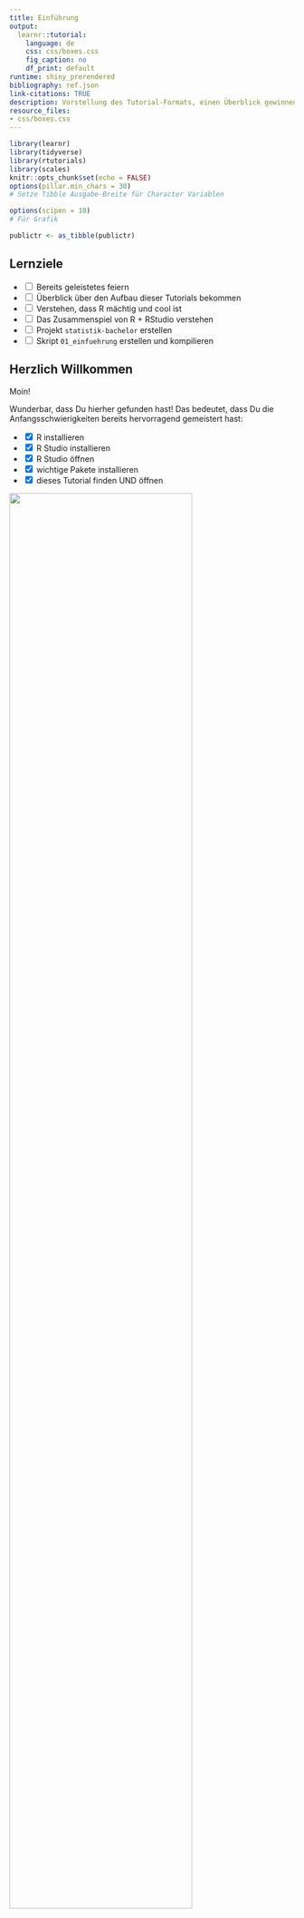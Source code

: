 ```yaml
---
title: Einführung
output:
  learnr::tutorial:
    language: de
    css: css/boxes.css    
    fig_caption: no
    df_print: default
runtime: shiny_prerendered
bibliography: ref.json
link-citations: TRUE
description: Vorstellung des Tutorial-Formats, einen Überblick gewinnen über RStudio und einen Projekt-Ordner erstellen für den Kurs
resource_files:
- css/boxes.css
---
```


```r
library(learnr)
library(tidyverse)
library(rtutorials)
library(scales)
knitr::opts_chunk$set(echo = FALSE)
options(pillar.min_chars = 30)
# Setze Tibble Ausgabe-Breite für Character Variablen

options(scipen = 10)
# Für Grafik

publictr <- as_tibble(publictr)
```

## Lernziele

-   <input type="checkbox" unchecked> Bereits geleistetes feiern </input>
-   <input type="checkbox" unchecked> Überblick über den Aufbau dieser Tutorials bekommen </input>
-   <input type="checkbox" unchecked> Verstehen, dass R mächtig und cool ist </input>
-   <input type="checkbox" unchecked> Das Zusammenspiel von R + RStudio verstehen </input>
-   <input type="checkbox" unchecked> Projekt `statistik-bachelor` erstellen </input>
-   <input type="checkbox" unchecked> Skript `01_einfuehrung` erstellen und kompilieren </input>

## Herzlich Willkommen

Moin!

Wunderbar, dass Du hierher gefunden hast! Das bedeutet, dass Du die Anfangsschwierigkeiten bereits hervorragend gemeistert hast:

-   <input type="checkbox" checked> R installieren </input>
-   <input type="checkbox" checked> R Studio installieren </input>
-   <input type="checkbox" checked> R Studio öffnen </input>
-   <input type="checkbox" checked> wichtige Pakete installieren </input>
-   <input type="checkbox" checked> dieses Tutorial finden UND öffnen </input>

![](images/queen.jpg){width="80%"}

### Über den Kurs

Wir freuen uns total, euch R und Statistik in diesem Format beibringen zu können, da wir es für einen übersichtlichen und eleganten Weg halten. Ihr könnt in eurem Tempo lernen und die Tutorials auch auf eurem weiteren Weg immer als Nachschlagewerk verwenden.

Diese Tutorials sind frei verfügbar, da der Quellcode auf der Plattform [GitHub](https://github.com/statistik-lehre/rtutorials.git) veröffentlicht ist.

#### Feedback

Sollte etwas nicht funktionieren, fehlt etwas, sollten Tippfehler auftauchen oder andere Probleme, möchten wir als Autor\*innen darum bitten, uns das mitzuteilen. Auch Verbesserungsvorschläge nehmen wir gerne entgegen.

Der beste Weg dafür ist, über diesen [Link Issues direkt auf GitHub zu erstellen](https://github.com/statistik-lehre/rtutorials/issues/new/choose), wo der Quellcode liegt, was allerdings einen Account benötigt bei GitHub. Ist das zu umständlich, einfach eine [Email](mailto:lukas.bruelheide@student.uni-kassel.de) senden.

#### Autor\*innen

Die Entwicklung wurde 2022 - 2023 im Rahmen eines Förderprojekts für digitale Lehre von HessenHub und der Universität Kassel finanziert.

An der Entwicklung haben Lukas Bruelheide und Gesa Graf mitgewirkt. Marie Klosterkamp hat das Projekt geleitet und die Tutorials inhaltlich geprüft.

### Aufbau

Die Tutorials sind alle gleich aufgebaut:

-   **Lernziele**: Damit ihr wisst, worauf ihr beim Bearbeiten dieses Tutorials besonders achten könnt
-   **Inhalte**: Die eigentlichen Inhalte
-   **Abschlussquiz**: Was von dem, was wir wichtig finden ist hängen geblieben?
-   **Learnings**: Knappe Zusammenfassung des Kapitels

### interaktive Codeblöcke

Der Grund, warum wir diese Tutorials interaktiv nennen: Sie enthalten ausführbare Code-Blöcke, deren Inhalt Sie bearbeiten können.

Schreib Deinen Code hinein und führe ihn aus mit `Strg + Enter` oder dem Knopf `▶ Code ausführen`.\
Es gibt zu jeder Aufgabe auch Tipps oder Lösungen. Klicke dafür auf den Button 💡`Tipp` oder `Lösung`.

::: aufgabe
**Aufgabe:**\
Ändere die Rechnung in 2 + 3
:::

```r
1 + 1
```

```r
2 + 3
```

Die meisten Aufgaben in diesem Kurs sind direkt im jeweiligen Tutorial in den entsprechenden Code-Chunks zu lösen. Du findest sie in den [**fliederfarbenen Kästen**]{style="color: #957dad;"} (s.o.).

Es wird auch einige wenige Aufgaben geben, für die Du bitte in R wechselst. Diese Aufgaben findest Du in den [**hellgrünen Kästen**]{style="color: #95AD7D;"}.

::: aufgaberstudio
**Beispiel:**\
So sieht der Aufgabenblock für RStudio aus
:::

Nun kommen wir zur Magie:

![](images/jesus.jpg){width="50%"}

## Demo 1: Visualisierung von Mobilitätsdaten

Bevor wir weiter etwas über R erzählen, möchten wir euch einfach zeigen was alles möglich ist. Eine klassische Aufgabe ist das Sortieren, Zusammenfassen und Visualisieren von großen Datenmengen.

::: gelb
Das hier ist nur eine Demo der Fähigkeiten, deswegen erklären wir an dieser Stelle nichts. Wie genau alles funktioniert und zusammenhängt, werden Sie im Laufe des Semesters lernen. Keine Sorge, wir bringen Ihnen R von Grund auf bei.
:::

<br>

Angenommen, wir haben eine große Menge an frei verfügbaren Mobilitätsdaten und möchten explorativ schauen, welche Muster sich darin finden lassen. Zum Beispiel könnten wir uns fragen, ob die Auswirkungen der Corona-Pandemie in den Daten zu sehen sind.

Wir nutzen Daten vom statistischen Bundesamt, welche die Nutzung verschiedener Arten des Personennahverkehrs in Deutschland von 2004 bis 2022 beschreibt. Der Datensatz heißt `publictr` (*public transport*) und ist schon in dieses Tutorial geladen.

### Überblick über die Daten

Lassen wir uns zunächst den Datensatz anzeigen, um einen Überblick zu bekommen. Folgen Sie der Analyse, in dem Sie die interaktiven Codeblöcke ausführen!

```r
publictr |> print(n = 25)

# Wörtlich:
# Nimm Datensatz, dann drucke die ersten 25 Zeilen

```

Wir sehen sehr viele Datenpunkte in einem langen Format. Die Daten sind für Menschen schlecht lesbar, für den Computer allerdings ideal arrangiert.

::: blau-nb
Jede Zeile steht für genau eine Beobachtung, und jede Spalte repräsentiert eine Variable (auch Merkmal genannt), welche verschiedene Ausprägungen haben kann.
:::

<br>

Es gibt folgende Variablen:

-   **Jahr**
-   **Quartal**
-   **Typ**
-   **Personen**: Anzahl der Fahrgäste
-   **Personenkilometer**: gefahrene Kilometer \* Fahrgäste
-   **Anzahl der ausgewerteten Unternehmen**

Schauen wir uns die Variable **Typ** etwas genauer an. Welche Ausprägungen beinhaltet sie?

```r
publictr$Typ |> table()
# Nimm die Variable Typ aus dem Datensatz, dann tabelliere die Häufigkeit der einzelnen Ausprägungen
```

Aha, es gibt also 6 verschiedene Ausprägungen:

-   Fernverkehr
    -   Bus
    -   Bahn
-   Nahverkehr:
    -   Bus
    -   Straßenbahn
    -   Eisenbahn
    -   **insgesamt**

### Filtern

Da wir uns nur für den Nahverkehr insgesamt interessieren, können wir den Datendschungel etwas lichten.

Wir möchten alle Daten behalten, wo die Variable *Typ* die Ausprägung *Liniennahverkehr insgesamt* aufweist.

```r
publictr |> 
  filter(Typ == "Liniennahverkehr insgesamt")
```

Nun sind wir dem Ziel näher. Jetzt schränken wir die Auswahl noch weiter ein auf die corona-relevanten Jahre 2018 - 2022.

```r
corona <- publictr |> 
  filter(Typ == "Liniennahverkehr insgesamt") |>
  filter(Jahr %in% 2018:2022)
corona
```

Sehr gut!

### Visualisieren

Nun können wir eine Grafik erstellen, um die Zahlen zu veranschaulichen. Dazu nutzen wir `ggplot2`.

```r
corona |>
  mutate(Quartal = substr(Quartal, 
                     start = 6, 
                     stop = 6)) |>
  ggplot(aes(x = Jahr, 
             y = Personen,
             group = as_factor(Quartal))) +
        geom_bar(stat = "identity", 
                 alpha = 0.5,
                 position = position_dodge2(preserve = "total",
                                            padding = 0.1),
                 fill = "steelblue") +
        labs(title = "Personennahverkehr in Deutschland", 
             x = "Quartale", 
             y = "Fahrgäste") +
        scale_y_continuous(
          label = scales::unit_format(unit = "Mrd.", 
                                      scale = 1e-09)) +
        theme_classic() +
        theme(axis.text.x = element_text(angle = 45, 
                                         hjust = 1))
```

Wie hier zu erkennen ist, spiegelt sich der erste Lockdown Anfang 2020 auch in der Beförderungsleistung des ÖPNV wieder.

## Demo 2: Mandelbrot-Menge

Etwas advanced und weitab von den Themen, die wir in diesem Kurs behandeln werden, ist dieses Beispiel:

R Code, welcher eine animierte Grafik (GIF) erstellt, worin eine schrittweise Iteration der [Mandelbrot-Menge](https://de.wikipedia.org/wiki/Mandelbrot-Menge) gezeigt wird. Die Mandelbrot-Menge ist ein Fraktal, das heißt grob gesagt (unmathematisch gesprochen) eine geometrische Form, die beim Hineinzoomen immer wieder sich selbst enthält. Bei der Mandelbrot-Menge sind die Kopien ihrer selbst aber oft leicht unterschiedlich und sehr formenreich, weswegen sie eins der bekanntesten Fraktale ist.

Da es etwas rechenintensiv ist, haben wir die Animation schon vorab hergestellt und zeigen den zugehörigen Quellcode, er kann aber nicht im Tutorial ausgeführt werden.

Quelle für den Code: [R Programming Language Wikipedia](https://en.wikipedia.org/wiki/R_(programming_language)#Mandelbrot_set)

``` r
# install.packages("caTools")  # install external package
library(caTools)             # external package providing write.gif function
dx <- 1500                    # define width
dy <- 1400                    # define height
C  <- complex(real = rep(seq(-2.2, 1.0, length.out = dx), each = dy),
              imag = rep(seq(-1.2, 1.2, length.out = dy), dx))
C <- matrix(C, dy, dx)       # reshape as square matrix of complex numbers
Z <- 0                       # initialize Z to zero
X <- array(0, c(dy, dx, 20)) # initialize output 3D array
for (k in 1:20) {            # loop with 20 iterations
  Z <- Z^2 + C               # the central difference equation
  X[, , k] <- exp(-abs(Z))   # capture results
}
write.gif(X, "Mandelbrot.gif", col = viridis::viridis, delay = 10)
```

![Mandelbrot-Menge](images/Mandelbrot.gif){width="100%"}

Jetzt hast Du schon einen kleinen Einblick in die Vielseitigkeit und unzähligen Möglichkeiten der Verwendung von R erhalten, aber starten wir mit den Grundlagen. Was ist R überhaupt?

## R

R ist im Grunde ein sehr potenter Taschenrechner, der große Mengen an Daten verarbeiten und simulieren kann, schöne Grafiken und sogar diese Tutorials erstellen kann. Über das, was Dein Schultaschenrechner kann (selbst wenn es einer von denen mit grafischer Funktion ist), kann R also nur müde lächeln. Und hier, im echten Leben, haben wir es eben mit großen Datenmengen zu tun.

::: infobox
Woher kommt der Name **R**?

Die Vornamen der beiden Gründer **R**oss Ihaka und **R**obert Gentleman dienten als Inspiration. Da R sehr deutlich von der Programmiersprache S beeinflusst wurde, passt der „Ein-Buchstaben-Name" in die Tradition.
:::

Das Problem: R ist von Nerds für Nerds geschrieben, läuft ganz unauffällig ohne eine grafische Benutzeroberfläche in der Konsole und sieht in seiner Roh-Fassung ungefähr so aus:

![](images/R_in_Konsole.png){width="100%"}

Und das wird, spätestens wenn der Bildschirm voll ist, unübersichtlich.

Und hier kommt R Studio ins Spiel. R Studio ist für die Menschen, die gerne die Power von R nutzen möchten und für ihre Programme gerne eine grafische Oberfläche nutzen. Wir werden nur in R Studio arbeiten.

## RStudio's Benutzeroberfläche

Wenn Du RStudio öffnest sieht das ungefähr so aus:

![](images/R_Studio_blank.png){width="100%"}

Das sieht erstmal viel und unübersichtlich aus. Aber wir brauchen (erstmal) nur einen ganz kleinen Teil davon. Und den erkläre ich dir jetzt Schritt für Schritt.

### Einmalig am Anfang: Projekte

In RStudio gibt es die Möglichkeit, „Projekte" zu erstellen. Das ist dann (wie) ein Ordner, in dem Du alles, was Du für dieses Projekt benötigst (Daten, Skripte, Plots, Tabellen, Bilder etc. [unten mehr dazu]) speichern und sammeln kannst.

Im Unialltag empfinde ich es als sehr hilfreich, für jedes entsprechende Modul ein eigenes Projekt anzulegen (also: `statistik-bachelor` im Bachelor, `statistik-master` im Master, etc.). Solltest Du in die Forschung gehen wollen oder bereits Forschungsprojekte im Studium umsetzen empfiehlt es sich, auch hierfür jeweils eigene Projekte anzulegen. Wichtig ist dann, dass du schaust, immer im richtigen Projekt zu arbeiten.

#### Ein neues Projekt erstellen

Ein Projekt erstellst du ganz oben rechts beim Symbol ![projectsymbol](images/projectsymbol.png). Dort steht auch immer das aktuell ausgewählte Projekt.

::: aufgaberstudio
**Aufgabe:**\
Erstelle in R Studio ein Projekt mit dem Namen `statistik-bachelor`!

<details>

<summary><a>▼ Detaillierte Anleitung mit Screenshots...</a></summary>

1.  Project: (None) \> New Project...

![](images/newproject.png){width="30%"}

2.  New Directory

![](images/newproject2.png){width="60%"}

3.  New Project

![](images/newproject3.png){width="60%"}

4.  *Directory name:* \> Create Project

![](images/newproject4.png){width="60%"}

</details>

<br>

Dabei wirst du zunächst gewarnt, dass noch ein Job im Hintergrund ausgeführt wird, nämlich dieses Tutorial. Klick auf "Terminate", das Tutorial wird dadurch beendet. Ruf das Tutorial wieder auf, wenn du das Projekt erstellt hast.

(Die Aufgabe gilt nicht für diejenigen, die RStudio in der Cloud nutzen: diese Personen mussten bereits ein Projekt erstellen um überhaupt RStudios Benutzeroberfläche zu sehen.)
:::

<br>

Wenn du erfolgreich warst steht nun ganz oben rechts Dein Projektname:

![](images/rproject_5.png){width="100%"}

Glückwunsch, du hast nun ein Projekt eingerichtet. (Sicherheitscheck: steht oben rechts `statistik-bachelor`?)

### Fast immer am Anfang: Skripte

Jetzt brauchen wir nur noch ein `Skript`.

Das öffnest Du: oben, ganz links (New File) \> R Skript

<img src="images/rskript.png" width="100%/"/>

Skripte sind wie einzelne Blätter/ Unterlagen in einer Sammelmappe (= "Projekt").

So, jetzt ist alles da, was wir für die nächsten Schritte brauchen.

Und nun schauen wir erstmal, was da im Einzelnen zu sehen ist. (Wir beschränken uns dabei auf die Aspekte, die Du in nächster Zeit brauchen wirst.)

### Konsole

**Unten links** findest Du die `Konsole`:

<img src="images/R_Studio_Console.png" width="100%/"/>

Dieses Fenster entspricht der Konsole / Terminal beim Rechner (so.). Dies ist der "Taschenrechner", hier findet das *Rechnen* statt.

::: aufgaberstudio
**Aufgabe:**\
Gib in deiner Konsole verschiedene Rechnungen ein (Addition, Subtraktion etc.) und drücke auf `Enter`. Mache dich auf diese Art mit der Funktionsweise und Optik der Konsole vertraut.

**Rechenbeispiele**: Gib Aufgaben dieser Art in der Konsole ein!

``` r
1 + 4
2 + 5 - 4
10 / 2 + 2
10 * 10
10^2
5 + 10 * 2
2.5 + 2.5
```
:::

</br>

::: infobox
**Syntax-basics:**\

-   Das Dezimaltrennzeichen ist ein Punkt `.` und kein Komma!
-   Operatoren wie `+`, `-`, `*` usw. werden auf beiden Seiten mit Leerzeichen umgeben. Es funktioniert zwar auch ohne, aber die Lesbarkeit ist besser mit Leerzeichen links und rechts.
:::

<br>

### Skripteditor

**Oben links** findest du ein multifunktionales Fenster, was sich nur öffnet wenn ein Skript geladen ist oder eine Tabelle angezeigt wird.

<img src="images/R_Studio_Files.png" width="100%/"/>

Mit Code in einem Skript passiert erst mal gar nichts. Erst wenn Du auf `Strg + Enter` drückst wird die betreffende Zeile für dich in die Konsole kopiert, hier ausgeführt und das Ergebnis angezeigt.

Diese Aufteilung ist total sinnvoll, da sie es ermöglicht, in der Textdatei oben die Übersicht zu behalten. Du kannst hier auch Kommentare einfügen. So kannst Du später noch nachvollziehen, was Du wann in welchem Schritt gemacht hast. Zeitgleich können unten in der Konsole die Berechnungen stattfinden. Im Gegensatz zur reinen Konsole lässt sich die Textdatei speichern und es bleibt nachvollziehbar und für weitere Arbeitsschritte nutzbar.

::: aufgaberstudio
**Aufgabe:**\
Gib nun auch wieder kleine Rechenaufgaben, wie in der Konsole oben, in dem Skript ein. Drücke `Strg` + `Enter`, um das jeweilige Statement auszuführen. Schau dann unten in die Konsole. Mach dich mit den Gleichheiten und Unterschieden vertraut, die Skript und Konsole haben.
:::

<br>

Da du das Skript speicherst, es also später wieder öfnnen und weiternutzen und sogar mit anderen teilen / co-worken kannst, empfiehlt es sich sehr (**!!!**), auf einen *guten Stil* (s.u.) zu achten und deine Arbeitsschritte zu *kommentieren*.

::: infobox
**Guter Stil**\
Es gilt als guter Stil:

-   Operatoren wie `+`, `-`, `=` auf beiden Seiten mit Leerzeichen zu umgeben odereswirdanstrengendzulesen.
    -   z.B. `5 + 5`
-   Kommata haben gerne, (wie in der gewohnten Schriftsprache) ein Leerzeichen hinter sich
-   Kommentare: Für die inhaltliche Verständlichkeit ist es hilfreich, den geschriebenen Code zu kommentieren. Dies geschieht mit einem `#`
    -   z.B.:
        -   `5 + 5     # Addition`
    -   oder:
        -   `# Addition`
        -   `5 + 5`
:::

</br>

::: aufgaberstudio
**Aufgaben:**\

1.  Gib deinem Dokument einen Titel (`#### Titel ####`)
2.  Kommentiere deine Rechenoperationen (`#`)
3.  Speichere Dein Skript (`Strg` + `s`) und nenne es: `01_einfuehrung`
:::

<br>

### Report kompilieren

Und ein Letztes zu den Skripten und warum sie wunderbar sind: Sie lassen sich inklusive Ergebnisse in `Reports` bringen: Hier sind die einzelnen Befehle, Kommentare UND Ergebnisse (auch Grafiken) zusammengefasst. Das macht es schön und übersichtlich. Meine Empfehlung ist, wenn ein Skript fertig ist, immer auch einen Report zu kreieren. Da schaust du später lieber rein. Trust me in that.

**ganz oben, ganz links** \> File \> Compile Report... (\> File Name: )\> Report output format *MS Word*

::: aufgaberstudio
**Aufgabe:**\
Kompiliere dein Skript.
:::

<br>

```r
# Dieser Text wurde rauskommentiert weil wir solche Sachen eher auf Moodle kommunizieren sollten. 

"Das sind dann auch schon die Formate, in denen wir gerne die Studienleistung wollen: Ein Analyseskript `.R` und das gleiche nochmal in kommentiert und kompiliert als `.pdf` oder `.docx`. Das Analyseskript soll durchlaufen. Da geht es um den technischen Aspekt. Wenn es durchläuft schauen wir uns die kommentierte Version an und bewerten den inhaltlichen Aspekt, in dem ihr teilw. Interpretationen vornehmt.
Extrapunkte gibt es für einen guten Stil in den Skripten und wenn der Code übersichtlich und verständlich kommentiert ist."
```

### Skript, Konsole und diese Tutorials

Dieses Zusammenspiel von Textdatei und Konsole imitieren wir innerhalb der Tutorials durch die oben bereits erwähnten Code-Blöcke:\
Du schreibst etwas in den Block, drückst `Strg` + `Enter` und weiter unten spuckt R dir ein Ergebnis aus. Probier es doch gleich mal aus:

Nutze den `Tipp`-Knopf für Informationen und achte dabei auch auf guten Stil.

::: aufgabe
**Aufgabe:**\
Schreibe / berechne und kommentiere jew. eine:

-   Addition
-   Subtraktion
-   Multiplikation
-   Division
-   Potentierung
-   Quadratwurzel
:::

::: {#first-hint}
**Tipp**\
Die Programmiersprache R kann wie ein Taschenrechner benutzt werden.

-   `*` Multiplikation
-   `/` Division
-   `+` Addition
-   `-` Subtraktion
-   `^` Potention
-   `sqrt()` Quadratwurzel

(... und es gibt noch mehr)

**Kommentare**\
machst Du mit einem `#`. Dann weiß R, das alles dahinterstehende Menschensprache ist

**Syntax**\
Als Dezimaltrennzeichen akzeptiert R nur den Punkt `.`\
:::

```r

```

### Environment

**Oben rechts** findest Du Deine `Umwelt` bzw. `Environment` und darin werden erstellte `Objekte` angezeigt.

<img src="images/R_Studio_Environment.png" width="100%"/>

Unter dem Reiter **Environment** siehst du deine zwischengespeicherten Objekte. Darauf wird in den folgenden Tutorials genauer eingegangen.

Den Zusammenhang des bereits vorgestellten kannst Du dir in etwa so vorstellen:

-   **Oben links** (`Skripte`) bestimmst Du eine *Choreografie*. Die steht erstmal nur so auf einem Blatt Papier. Um sie auszuführen brauchst Du:

-   *Tänzer\*innen*: Leute, die das, was Du dir so ausdenkst auch wirklich ausführen. Das sind die `Daten` ("`Objekte`") **oben rechts**. Diese wiederum brauchen zum tanzen einen

-   *Tanzboden*. Diesen Part übernimmt die `Konsole` **unten links**

Der zweite spannende Reiter in diesem Fenster ist **Tutorial**. Hier findest Du unsere und andere Tutorials - auch dieses hier.

### Viewer / Dateibrowser

Fehlt nur noch das Fenster **unten rechts**. Ich präsentiere feierlich: Alles was wichtig ist!

<img src="images/R_Studio_Viewer.png" width="100%/"/>

Hier sind ziemlich wichtige und hilfreiche Funktionen zusammengefasst, die bisher noch kein anderes zu Hause gefunden haben:

-   Im Reiter `Files` kannst Du nach verschiedenen Dateien suchen und öffnen. Das werden vor allem andere `Skripte` sein. Diese öffnen sich dann im Fenster **oben links**
-   Im Reiter `Plots` werden dir die Grafiken ("`Plots`") angezeigt (späteres Tutorial). Du kannst zwischen den in dieser Sitzung generierten Plots über die Pfeiltasten navigieren
-   Im Reiter `Packages` werden dir Deine installierten Pakete (s.u.) angezeigt. Hier gibt es auch die Möglichkeit, neue zu installieren oder vorhandene zu updaten.
-   Unter `Help` findest Du Erklärungen und Hilfestellungen zu eigentlich jeder Funktion, die Du in R benutzt. Wenn Du zu einer bestimmten Funktion eine Hilfestellung benötigst tippe einfach `?funktion` in die Konsole und drücke `Enter`, schon wird dir die entsprechende Hilfeseite im Viewer angezeigt
-   Im `Viewer`werden bei manchen Funktionen schöne Tabellen und Übersichten ausgegeben.

::: aufgaberstudio
**Aufgabe:**\
Gib in deiner Konsole `?mean` ein und mache dich mit der Hilfe Seite zu dieser Funktion vertraut.
:::

## Abschlussquiz

```r
question_checkbox("Ein Komma (,) wird von R verstanden als ein ...",
         answer("... Dezimaltrennzeichen"),
         answer("... Zeichen, um Argumente oder Objekte einer Aufzählung voneinander zu trennen", correct = T), 
         allow_retry = TRUE
         )
```

```r
question_checkbox("Als guter Stil gilt:",
         answer("Operatoren wie `+` und `-` beidseitig mit Leerzeichen zu umgeben", correct = T),
         answer("Möglichst keine Leerzeilen zu lassen, um möglichst viel Code auf einmal zu sehen"),
         answer("Leerzeichen nach einem Komma für bessere Lesbarkeit", correct = T),
         answer("Das Vorgehen möglichst nachvollziehbar zu kommentieren", correct = T),
         answer("Möglichst wenig Kommentare schreiben, um den Code nicht unnötig lang werden zu lassen"),
         allow_retry = TRUE,
         random_answer_order = TRUE
         )
```

## Learnings

-   <input type="checkbox" unchecked> Ich habe R Studio geöffnet </input>
-   <input type="checkbox" unchecked> Ich weiß, was und wo die Konsole in R Studio ist </input>
-   <input type="checkbox" unchecked> Ich weiß was und wo ein Skript in R Studio ist und wie ich eines erstelle </input>
-   <input type="checkbox" unchecked> Ich weiß, was ein Projekt in R Studio ist und wie ich eines erstelle </input>
-   <input type="checkbox" unchecked> Ich weiß, mit welcher Funktion ich die Dokumentation einzelner Funktionen aufrufen kann, um Informationen über diese zu bekommen </input>
-   <input type="checkbox" unchecked> Ich weiß, was ein guter Stil in R ist </input>
-   <input type="checkbox" unchecked> Ich habe das Projekt `statistik-bachelor` erstellt </input>
-   <input type="checkbox" unchecked> In diesem Projekt liegt ein Skript namens `01_einfuehrung.R` </input>
-   <input type="checkbox" unchecked> Ebenfalls in diesem Projekt liegt ein kompiliertes Skript namens `01_einfuehrung.docx` </input>
